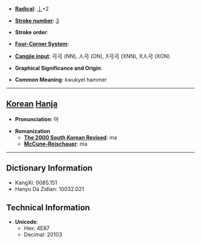 * '''[[Wiktionary:Chinese radical index| Radical]]''': [[Wiktionary:Chinese radical index 亅|亅]]+2

* '''[[Wiktionary:Chinese total strokes index|Stroke number]]''': [[Wiktionary:Chinese total strokes index 3|3]]

* '''Stroke order''': 

* '''[[Wiktionary:Chinese four corner index|Four-Corner System]]''': 

* '''[[Wiktionary:Chinese Cangjie index|Cangjie input]]''': 弓弓 (NN), 人弓 (ON), X弓弓 (XNN), X人弓 (XON)

* '''Graphical Significance and Origin''': 

* '''Common Meaning''': kwukyel hammer

----

== [[Korean]] [[Hanja]] ==

* '''Pronunciation''': 마

* '''Romanization'''
** '''[[The 2000 South Korean Revised Romanization|The 2000 South Korean Revised]]''': ma
** '''[[McCune-Reischauer]]''': ma

----

== Dictionary Information ==

* KangXi: 0085.151
* Hanyu Da Zidian: 10032.021

== Technical Information ==

* '''Unicode''':
** Hex: 4E87
** Decimal: 20103